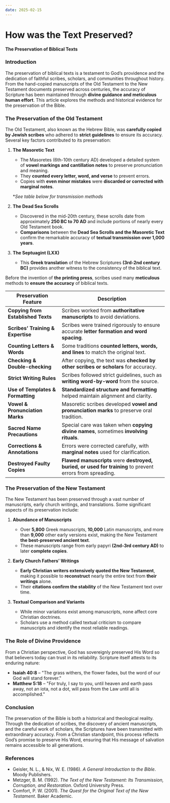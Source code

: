 ```yaml
---
date: 2025-02-15
---
```



# How was the Text Preserved?

<CustomImage
  src="/img/biblical-scholar-copy.png"
  alt="Biblical Scholar"
  width="400px"
/>
<DateDisplay date="2025-02-15" />

**The Preservation of Biblical Texts**

### Introduction
The preservation of biblical texts is a testament to God’s providence and the dedication of faithful scribes, scholars, and communities throughout history. From the hand-copied manuscripts of the Old Testament to the New Testament documents preserved across centuries, the accuracy of Scripture has been maintained through **divine guidance and meticulous human effort**. This article explores the methods and historical evidence for the preservation of the Bible.

### The Preservation of the Old Testament

The Old Testament, also known as the Hebrew Bible, was **carefully copied by Jewish scribes** who adhered to **strict guidelines** to ensure its accuracy. Several key factors contributed to its preservation:

1. **The Masoretic Text**
   - The Masoretes (6th-10th century AD) developed a detailed system of **vowel markings and cantillation notes** to preserve pronunciation and meaning.
   - They **counted every letter, word, and verse** to prevent errors.
   - Copies with **even minor mistakes** were **discarded or corrected with marginal notes**.

   *_See table below for transmission methods_

2. **The Dead Sea Scrolls**
   - Discovered in the mid-20th century, these scrolls date from approximately **250 BC to 70 AD** and include portions of nearly every Old Testament book.
   - **Comparisons** between the **Dead Sea Scrolls and the Masoretic Text** confirm the remarkable accuracy of **textual transmission over 1,000 years**.

3. **The Septuagint (LXX)**
   - This **Greek translation** of the Hebrew Scriptures **(3rd-2nd century BC)** provides another witness to the consistency of the biblical text.




Before the invention of **the printing press**, scribes used many **meticulous** methods to **ensure the accuracy** of biblical texts.

| Preservation Feature               | Description |
|-------------------------------------|-------------|
| **Copying from Established Texts**     | Scribes worked from **authoritative manuscripts** to avoid deviations. |
| **Scribes’ Training & Expertise**      | Scribes were trained rigorously to ensure accurate **letter formation and word spacing**. |
| **Counting Letters & Words**           | Some traditions **counted letters, words, and lines** to match the original text. |
| **Checking & Double-checking**         | After copying, the text was **checked by other scribes or scholars** for accuracy. |
| **Strict Writing Rules**               | Scribes followed strict guidelines, such as **writing word-by-word** from the source. |
| **Use of Templates & Formatting**      | **Standardized structure and formatting** helped maintain alignment and clarity. |
| **Vowel & Pronunciation Marks**        | Masoretic scribes developed **vowel and pronunciation marks** to preserve oral tradition. |
| **Sacred Name Precautions**            | Special care was taken when **copying divine names**, sometimes **involving rituals**. |
| **Corrections & Annotations**          | Errors were corrected carefully, with **marginal notes** used for clarification. |
| **Destroyed Faulty Copies**            | **Flawed manuscripts** were **destroyed, buried, or used for training** to prevent errors from spreading. |

### The Preservation of the New Testament

The New Testament has been preserved through a vast number of manuscripts, early church writings, and translations. Some significant aspects of its preservation include:

1. **Abundance of Manuscripts**
   - Over **5,800** Greek manuscripts, **10,000** Latin manuscripts, and more than **9,000** other early versions exist, making the New Testament **the best-preserved ancient text**.
   - These manuscripts range from early papyri **(2nd-3rd century AD)** to later **complete copies**.

2. **Early Church Fathers’ Writings**
   - **Early Christian writers extensively quoted the New Testament**, making it possible to **reconstruct** nearly the entire text from **their writings** alone.
   - Their **citations confirm the stability** of the New Testament text over time.

3. **Textual Comparison and Variants**
   - While minor variations exist among manuscripts, none affect core Christian doctrines.
   - Scholars use a method called textual criticism to compare manuscripts and identify the most reliable readings.

### The Role of Divine Providence
From a Christian perspective, God has sovereignly preserved His Word so that believers today can trust in its reliability. Scripture itself attests to its enduring nature:

- **Isaiah 40:8** – "The grass withers, the flower fades, but the word of our God will stand forever."
- **Matthew 5:18** – "For truly, I say to you, until heaven and earth pass away, not an iota, not a dot, will pass from the Law until all is accomplished."

### Conclusion
The preservation of the Bible is both a historical and theological reality. Through the dedication of scribes, the discovery of ancient manuscripts, and the careful work of scholars, the Scriptures have been transmitted with extraordinary accuracy. From a Christian standpoint, this process reflects God’s promise to preserve His Word, ensuring that His message of salvation remains accessible to all generations.

### References
- Geisler, N. L., & Nix, W. E. (1986). *A General Introduction to the Bible*. Moody Publishers.
- Metzger, B. M. (1992). *The Text of the New Testament: Its Transmission, Corruption, and Restoration*. Oxford University Press.
- Comfort, P. W. (2001). *The Quest for the Original Text of the New Testament*. Baker Academic.


